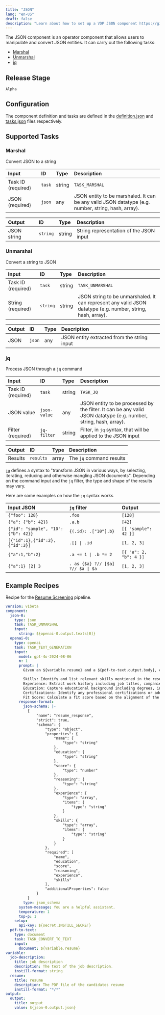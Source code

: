 ```yaml
---
title: "JSON"
lang: "en-US"
draft: false
description: "Learn about how to set up a VDP JSON component https://github.com/instill-ai/instill-core"
---
```


The JSON component is an operator component that allows users to manipulate and convert JSON entities.
It can carry out the following tasks:
- [Marshal](#marshal)
- [Unmarshal](#unmarshal)
- [jq](#jq)

## Release Stage

`Alpha`

## Configuration

The component definition and tasks are defined in the [definition.json](https://github.com/instill-ai/component/blob/main/operator/json/v0/config/definition.json) and [tasks.json](https://github.com/instill-ai/component/blob/main/operator/json/v0/config/tasks.json) files respectively.



## Supported Tasks

### Marshal

Convert JSON to a string

| Input | ID | Type | Description |
| :--- | :--- | :--- | :--- |
| Task ID (required) | `task` | string | `TASK_MARSHAL` |
| JSON (required) | `json` | any | JSON entity to be marshaled. It can be any valid JSON datatype (e.g. number, string, hash, array). |





| Output | ID | Type | Description |
| :--- | :--- | :--- | :--- |
| JSON string | `string` | string | String representation of the JSON input |

### Unmarshal

Convert a string to JSON

| Input | ID | Type | Description |
| :--- | :--- | :--- | :--- |
| Task ID (required) | `task` | string | `TASK_UNMARSHAL` |
| String (required) | `string` | string | JSON string to be unmarshaled. It can represent any valid JSON datatype (e.g. number, string, hash, array). |





| Output | ID | Type | Description |
| :--- | :--- | :--- | :--- |
| JSON | `json` | any | JSON entity extracted from the string input |

### jq

Process JSON through a `jq` command

| Input | ID | Type | Description |
| :--- | :--- | :--- | :--- |
| Task ID (required) | `task` | string | `TASK_JQ` |
| JSON value | `json-value` | any | JSON entity to be processed by the filter. It can be any valid JSON datatype (e.g. number, string, hash, array). |
| Filter (required) | `jq-filter` | string | Filter, in `jq` syntax, that will be applied to the JSON input |





| Output | ID | Type | Description |
| :--- | :--- | :--- | :--- |
| Results | `results` | array | The `jq` command results |
[`jq`](https://jqlang.github.io/jq/) defines a syntax to "transform JSON in
various ways, by selecting, iterating, reducing and otherwise mangling JSON
documents". Depending on the command input and the `jq` filter, the type and
shape of the results may vary.

Here are some examples on how the `jq` syntax works.

| Input JSON | `jq` filter | Output |
| :--- | :--- | :--- |
| `{"foo": 128}` | `.foo` | `[128]` |
| `{"a": {"b": 42}}` | `.a.b` | `[42]` |
| `{"id": "sample", "10": {"b": 42}}` | `{(.id): .["10"].b}` | `[{ "sample": 42 }]` |
| `[{"id":1},{"id":2},{"id":3}]` | `.[] \| .id` | `[1, 2, 3]` |
| `{"a":1,"b":2}` | `.a += 1 \| .b *= 2` | `[{ "a": 2, "b": 4 }]` |
| `{"a":1} [2] 3` | `. as {$a} ?// [$a] ?// $a \| $a` | `[1, 2, 3]` |
## Example Recipes

Recipe for the [Resume Screening](https://instill.tech/instill-ai/pipelines/structured-resume-screening/playground) pipeline.

```yaml
version: v1beta
component:
  json-0:
    type: json
    task: TASK_UNMARSHAL
    input:
      string: ${openai-0.output.texts[0]}
  openai-0:
    type: openai
    task: TASK_TEXT_GENERATION
    input:
      model: gpt-4o-2024-08-06
      n: 1
      prompt: |
        Given an ${variable.resume} and a ${pdf-to-text.output.body}, create an automated system to screen and convert this information into a structured candidate profile. The system should extract key information such as:

        Skills: Identify and list relevant skills mentioned in the resume.
        Experience: Extract work history including job titles, companies, durations, and responsibilities from the resume.
        Education: Capture educational background including degrees, institutions, and graduation dates from the resume.
        Certifications: Identify any professional certifications or additional qualifications in the resume.
        Fit Score: Calculate a fit score based on the alignment of the candidate's profile with the job description, taking into account required skills, experience level, and education.
      response-format:
        json-schema: |-
          {
              "name": "resume_response",
              "strict": true,
              "schema": {
                  "type": "object",
                  "properties": {
                      "name": {
                          "type": "string"
                      },
                      "education": {
                          "type": "string"
                      },
                      "score": {
                          "type": "number"
                      },
                      "reasoning": {
                          "type": "string"
                      },
                      "experience": {
                          "type": "array",
                          "items": {
                              "type": "string"
                          }
                      },
                      "skills": {
                          "type": "array",
                          "items": {
                              "type": "string"
                          }
                      }
                  },
                  "required": [
                      "name",
                      "education",
                      "score",
                      "reasoning",
                      "experience",
                      "skills"
                  ],
                  "additionalProperties": false
              }
          }
        type: json_schema
      system-message: You are a helpful assistant.
      temperature: 1
      top-p: 1
    setup:
      api-key: ${secret.INSTILL_SECRET}
  pdf-to-text:
    type: document
    task: TASK_CONVERT_TO_TEXT
    input:
      document: ${variable.resume}
variable:
  job-description:
    title: job description
    description: The text of the job description.
    instill-format: string
  resume:
    title: resume
    description: The PDF file of the candidates resume
    instill-format: "*/*"
output:
  output:
    title: output
    value: ${json-0.output.json}
```
